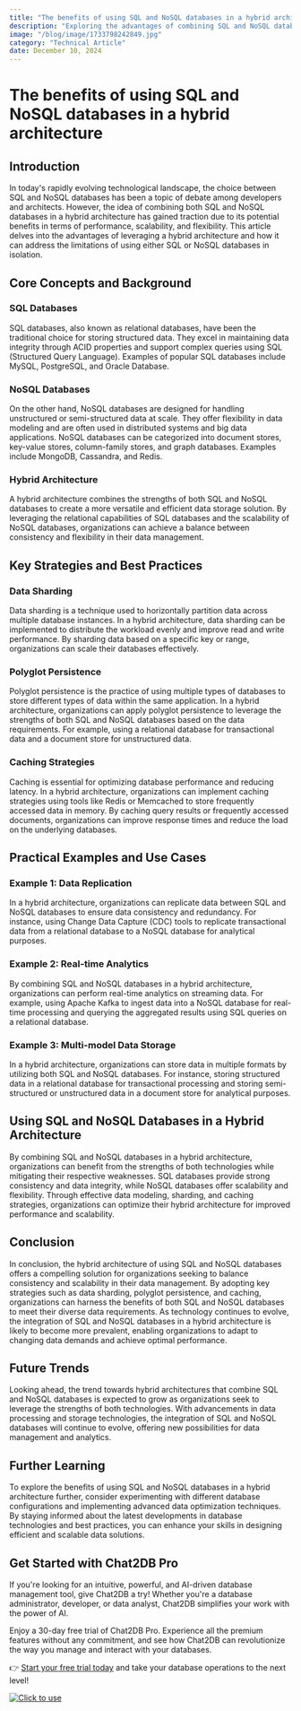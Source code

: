 ```yaml
---
title: "The benefits of using SQL and NoSQL databases in a hybrid architecture"
description: "Exploring the advantages of combining SQL and NoSQL databases in a hybrid architecture and how it can enhance performance and scalability."
image: "/blog/image/1733798242849.jpg"
category: "Technical Article"
date: December 10, 2024
---
```


# The benefits of using SQL and NoSQL databases in a hybrid architecture

## Introduction

In today's rapidly evolving technological landscape, the choice between SQL and NoSQL databases has been a topic of debate among developers and architects. However, the idea of combining both SQL and NoSQL databases in a hybrid architecture has gained traction due to its potential benefits in terms of performance, scalability, and flexibility. This article delves into the advantages of leveraging a hybrid architecture and how it can address the limitations of using either SQL or NoSQL databases in isolation.

## Core Concepts and Background

### SQL Databases

SQL databases, also known as relational databases, have been the traditional choice for storing structured data. They excel in maintaining data integrity through ACID properties and support complex queries using SQL (Structured Query Language). Examples of popular SQL databases include MySQL, PostgreSQL, and Oracle Database.

### NoSQL Databases

On the other hand, NoSQL databases are designed for handling unstructured or semi-structured data at scale. They offer flexibility in data modeling and are often used in distributed systems and big data applications. NoSQL databases can be categorized into document stores, key-value stores, column-family stores, and graph databases. Examples include MongoDB, Cassandra, and Redis.

### Hybrid Architecture

A hybrid architecture combines the strengths of both SQL and NoSQL databases to create a more versatile and efficient data storage solution. By leveraging the relational capabilities of SQL databases and the scalability of NoSQL databases, organizations can achieve a balance between consistency and flexibility in their data management.

## Key Strategies and Best Practices

### Data Sharding

Data sharding is a technique used to horizontally partition data across multiple database instances. In a hybrid architecture, data sharding can be implemented to distribute the workload evenly and improve read and write performance. By sharding data based on a specific key or range, organizations can scale their databases effectively.

### Polyglot Persistence

Polyglot persistence is the practice of using multiple types of databases to store different types of data within the same application. In a hybrid architecture, organizations can apply polyglot persistence to leverage the strengths of both SQL and NoSQL databases based on the data requirements. For example, using a relational database for transactional data and a document store for unstructured data.

### Caching Strategies

Caching is essential for optimizing database performance and reducing latency. In a hybrid architecture, organizations can implement caching strategies using tools like Redis or Memcached to store frequently accessed data in memory. By caching query results or frequently accessed documents, organizations can improve response times and reduce the load on the underlying databases.

## Practical Examples and Use Cases

### Example 1: Data Replication

In a hybrid architecture, organizations can replicate data between SQL and NoSQL databases to ensure data consistency and redundancy. For instance, using Change Data Capture (CDC) tools to replicate transactional data from a relational database to a NoSQL database for analytical purposes.

### Example 2: Real-time Analytics

By combining SQL and NoSQL databases in a hybrid architecture, organizations can perform real-time analytics on streaming data. For example, using Apache Kafka to ingest data into a NoSQL database for real-time processing and querying the aggregated results using SQL queries on a relational database.

### Example 3: Multi-model Data Storage

In a hybrid architecture, organizations can store data in multiple formats by utilizing both SQL and NoSQL databases. For instance, storing structured data in a relational database for transactional processing and storing semi-structured or unstructured data in a document store for analytical purposes.

## Using SQL and NoSQL Databases in a Hybrid Architecture

By combining SQL and NoSQL databases in a hybrid architecture, organizations can benefit from the strengths of both technologies while mitigating their respective weaknesses. SQL databases provide strong consistency and data integrity, while NoSQL databases offer scalability and flexibility. Through effective data modeling, sharding, and caching strategies, organizations can optimize their hybrid architecture for improved performance and scalability.

## Conclusion

In conclusion, the hybrid architecture of using SQL and NoSQL databases offers a compelling solution for organizations seeking to balance consistency and scalability in their data management. By adopting key strategies such as data sharding, polyglot persistence, and caching, organizations can harness the benefits of both SQL and NoSQL databases to meet their diverse data requirements. As technology continues to evolve, the integration of SQL and NoSQL databases in a hybrid architecture is likely to become more prevalent, enabling organizations to adapt to changing data demands and achieve optimal performance.

## Future Trends

Looking ahead, the trend towards hybrid architectures that combine SQL and NoSQL databases is expected to grow as organizations seek to leverage the strengths of both technologies. With advancements in data processing and storage technologies, the integration of SQL and NoSQL databases will continue to evolve, offering new possibilities for data management and analytics.

## Further Learning

To explore the benefits of using SQL and NoSQL databases in a hybrid architecture further, consider experimenting with different database configurations and implementing advanced data optimization techniques. By staying informed about the latest developments in database technologies and best practices, you can enhance your skills in designing efficient and scalable data solutions.


## Get Started with Chat2DB Pro

If you're looking for an intuitive, powerful, and AI-driven database management tool, give Chat2DB a try! Whether you're a database administrator, developer, or data analyst, Chat2DB simplifies your work with the power of AI.

Enjoy a 30-day free trial of Chat2DB Pro. Experience all the premium features without any commitment, and see how Chat2DB can revolutionize the way you manage and interact with your databases.

👉 [Start your free trial today](https://chat2db.ai/pricing) and take your database operations to the next level!


[![Click to use](/image/blog/bg/chat2db.jpg)](https://chat2db.ai/)

